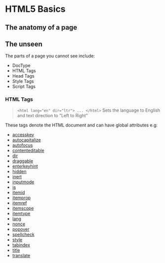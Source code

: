 # HTML5 Basics

## The anatomy of a page

## The unseen

The parts of a page you cannot see include:

- DocType
- HTML Tags
- Head Tags
- Style Tags
- Script Tags

### HTML Tags

> `<html lang="en" dir="ltr"> ... </html>`
> Sets the language to English and text direction to "Left to Right"

These tags denote the HTML document and can have global attributes e.g:

- [accesskey](https://html.spec.whatwg.org/multipage/interaction.html#the-accesskey-attribute)
- [autocapitalize](https://html.spec.whatwg.org/multipage/interaction.html#attr-autocapitalize)
- [autofocus](https://html.spec.whatwg.org/multipage/interaction.html#attr-fe-autofocus)
- [contenteditable](https://html.spec.whatwg.org/multipage/interaction.html#attr-contenteditable)
- [dir](https://html.spec.whatwg.org/multipage/dom.html#attr-dir)
- [draggable](https://html.spec.whatwg.org/multipage/dnd.html#attr-draggable)
- [enterkeyhint](https://html.spec.whatwg.org/multipage/interaction.html#attr-enterkeyhint)
- [hidden](https://html.spec.whatwg.org/multipage/interaction.html#attr-hidden)
- [inert](https://html.spec.whatwg.org/multipage/interaction.html#the-inert-attribute)
- [inputmode](https://html.spec.whatwg.org/multipage/interaction.html#attr-inputmode)
- [is](https://html.spec.whatwg.org/multipage/custom-elements.html#attr-is)
- [itemid](https://html.spec.whatwg.org/multipage/microdata.html#attr-itemid)
- [itemprop](https://html.spec.whatwg.org/multipage/microdata.html#names%253A-the-itemprop-attribute)
- [itemref](https://html.spec.whatwg.org/multipage/microdata.html#attr-itemref)
- [itemscope](https://html.spec.whatwg.org/multipage/microdata.html#attr-itemscope)
- [itemtype](https://html.spec.whatwg.org/multipage/microdata.html#attr-itemtype)
- [lang](https://html.spec.whatwg.org/multipage/dom.html#attr-lang)
- [nonce](https://html.spec.whatwg.org/multipage/urls-and-fetching.html#attr-nonce)
- [popover](https://html.spec.whatwg.org/multipage/popover.html#attr-popover)
- [spellcheck](https://html.spec.whatwg.org/multipage/interaction.html#attr-spellcheck)
- [style](https://html.spec.whatwg.org/multipage/dom.html#attr-style)
- [tabindex](https://html.spec.whatwg.org/multipage/interaction.html#attr-tabindex)
- [title](https://html.spec.whatwg.org/multipage/dom.html#attr-title)
- [translate](https://html.spec.whatwg.org/multipage/dom.html#attr-translate)
